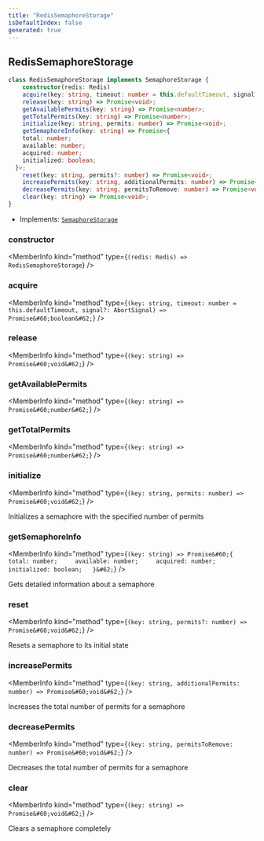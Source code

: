 ```yaml
---
title: "RedisSemaphoreStorage"
isDefaultIndex: false
generated: true
---
```



<!-- This file was generated from the CommandKit source. Do not modify. Instead, re-run the "docgen" script -->


## RedisSemaphoreStorage

<GenerationInfo sourceFile="packages/redis/src/semaphore-storage.ts" sourceLine="4" packageName="@commandkit/redis" />



```ts title="Signature"
class RedisSemaphoreStorage implements SemaphoreStorage {
    constructor(redis: Redis)
    acquire(key: string, timeout: number = this.defaultTimeout, signal?: AbortSignal) => Promise<boolean>;
    release(key: string) => Promise<void>;
    getAvailablePermits(key: string) => Promise<number>;
    getTotalPermits(key: string) => Promise<number>;
    initialize(key: string, permits: number) => Promise<void>;
    getSemaphoreInfo(key: string) => Promise<{
    total: number;
    available: number;
    acquired: number;
    initialized: boolean;
  }>;
    reset(key: string, permits?: number) => Promise<void>;
    increasePermits(key: string, additionalPermits: number) => Promise<void>;
    decreasePermits(key: string, permitsToRemove: number) => Promise<void>;
    clear(key: string) => Promise<void>;
}
```
* Implements: <code><a href='/docs/next/api-reference/commandkit/interfaces/semaphore-storage#semaphorestorage'>SemaphoreStorage</a></code>



<div className="members-wrapper">

### constructor

<MemberInfo kind="method" type={`(redis: Redis) => RedisSemaphoreStorage`}   />


### acquire

<MemberInfo kind="method" type={`(key: string, timeout: number = this.defaultTimeout, signal?: AbortSignal) => Promise&#60;boolean&#62;`}   />


### release

<MemberInfo kind="method" type={`(key: string) => Promise&#60;void&#62;`}   />


### getAvailablePermits

<MemberInfo kind="method" type={`(key: string) => Promise&#60;number&#62;`}   />


### getTotalPermits

<MemberInfo kind="method" type={`(key: string) => Promise&#60;number&#62;`}   />


### initialize

<MemberInfo kind="method" type={`(key: string, permits: number) => Promise&#60;void&#62;`}   />

Initializes a semaphore with the specified number of permits
### getSemaphoreInfo

<MemberInfo kind="method" type={`(key: string) => Promise&#60;{     total: number;     available: number;     acquired: number;     initialized: boolean;   }&#62;`}   />

Gets detailed information about a semaphore
### reset

<MemberInfo kind="method" type={`(key: string, permits?: number) => Promise&#60;void&#62;`}   />

Resets a semaphore to its initial state
### increasePermits

<MemberInfo kind="method" type={`(key: string, additionalPermits: number) => Promise&#60;void&#62;`}   />

Increases the total number of permits for a semaphore
### decreasePermits

<MemberInfo kind="method" type={`(key: string, permitsToRemove: number) => Promise&#60;void&#62;`}   />

Decreases the total number of permits for a semaphore
### clear

<MemberInfo kind="method" type={`(key: string) => Promise&#60;void&#62;`}   />

Clears a semaphore completely


</div>

